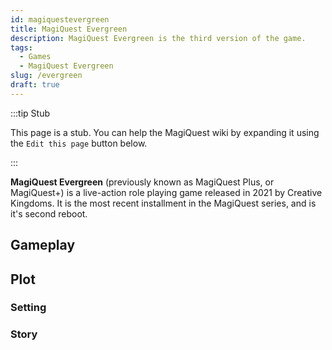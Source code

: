 ```yaml
---
id: magiquestevergreen
title: MagiQuest Evergreen
description: MagiQuest Evergreen is the third version of the game.
tags:
  - Games
  - MagiQuest Evergreen
slug: /evergreen
draft: true
---
```


:::tip Stub

This page is a stub. You can help the MagiQuest wiki by expanding it using the `Edit this page` button below.

:::

**MagiQuest Evergreen** (previously known as MagiQuest Plus, or MagiQuest+) is a live-action role playing game released in 2021 by Creative Kingdoms. It is the most recent installment in the MagiQuest series, and is it's second reboot.

## Gameplay



## Plot

### Setting



### Story


